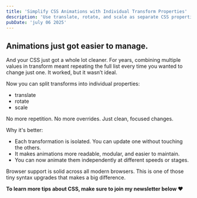 ```yaml
---
title: 'Simplify CSS Animations with Individual Transform Properties'
description: 'Use translate, rotate, and scale as separate CSS properties for cleaner, modular, and easier-to-maintain animations.'
pubDate: 'july 06 2025'
---
```



<Picture
	src="/short/07-2025/individual-transform-properties.jpeg"
	alt="Example showing independent CSS animations using separated transform properties like translate, rotate, and scale"
	width="400"
	height="600"
	style="margin: 2em auto 1em auto; display: block; border: 4px solid var(--border)"
/>

## Animations just got easier to manage.

And your CSS just got a whole lot cleaner.
For years, combining multiple values in transform meant repeating the full list every time you wanted to change just one.
It worked, but it wasn’t ideal.

Now you can split transforms into individual properties:

- translate
- rotate
- scale

No more repetition.
No more overrides.
Just clean, focused changes.

Why it's better:

- Each transformation is isolated. You can update one without touching the others.
- It makes animations more readable, modular, and easier to maintain.
- You can now animate them independently at different speeds or stages.

Browser support is solid across all modern browsers.
This is one of those tiny syntax upgrades that makes a big difference.

**To learn more tips about CSS, make sure to join my newsletter below ❤️**

